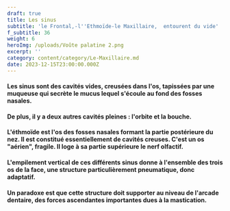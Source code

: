 ```yaml
---
draft: true
title: Les sinus
subtitle: 'le Frontal,-l''Ethmoïde-le Maxillaire,  entourent du vide'
f_subtitle: 36
weight: 6
heroImg: /uploads/Voûte palatine 2.png
excerpt: ''
category: content/category/Le-Maxillaire.md
date: 2023-12-15T23:00:00.000Z
---
```


#### Les sinus sont des cavités vides, creusées dans l'os, tapissées par une muqueuse qui secrète le mucus lequel s'écoule au fond des fosses nasales.

<Space height={10} />

#### De plus, il y a deux autres cavités pleines : l'orbite et la bouche.

<Space height={15} />

#### L'éthmoïde est l'os des fosses nasales formant la partie postérieure du nez. Il est constitué essentiellement de cavités creuses. C'est un os "aérien", fragile. Il loge à sa partie supérieure le nerf olfactif.

<Space height={15} />

#### L'empilement vertical de ces différents sinus donne à l'ensemble des trois os de la face, une structure particulièrement **pneumatique**, donc adaptatif.

<Space height={15} />

#### Un paradoxe est que cette structure doit supporter au niveau de l'arcade dentaire, des **forces ascendantes** importantes dues à la mastication.
